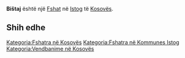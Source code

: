 {{Fshat në Kosovës
 | Emri                = Bištaj
| srp_N_name = Bištaj
| srp_N_FULL_NAME_RO = Bištaj
| srp_N_FULL_NAME_ND_RO = Bistaj
| srp_N_SORT_NAME_RG = BISTAJ
| srp_N_FULL_NAME_RG = Bištaj
| srp_N_FULL_NAME_ND_RG = Bistaj

 | Emri (Rasa dhanore) = 
 | Figura              = 
 | Shteti              = Kosovo
 | Komuna              = Istog
 | Kodi postar         = 
 | Sipërfaqja          = 

 | Popullsia           = 

 | Regj. i popullsisë  = 
 | Dend. e popullsisë  = 
 | Faqja zyrtare       = 
 <!--- Koordinatat ----> 
 | Gjerësia            = 42.385
 | Gjatësia            = 21.604167
 | Lartësia            = 
}}
'''Bištaj''' është një [[Fshat]] në [[Istog]] të [[Kosovës]].

<!-- == Gjeografia == -->
<!-- == Historia == -->
<!-- == Demografia == -->
== Shih edhe ==
{{Komuna Istog}}
{{Kosovo-Administrata-Cung}}

[[Kategoria:Fshatra në Kosovës]]
[[Kategoria:Fshatra në Kommunes Istog]]
[[Kategoria:Vendbanime në Kosovës]]